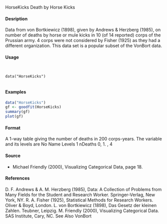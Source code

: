 
HorseKicks Death by Horse Kicks

#### Desription

Data from von Bortkiewicz (1898), given by Andrews \& Herzberg (1985), on number of deaths by horse or mule kicks in 10 (of 14 reported) corps of the Prussian army. 4 corps were not considered by Fisher (1925) as they had a different organization. This data set is a popular subset of the VonBort data.

#### Usage
<pre><code>

data("HorseKicks")

</code></pre>

#### Examples
```r

data("HorseKicks")
gf <- goodfit(HorseKicks)
summary(gf)
plot(gf)
```

#### Format 

A 1-way table giving the number of deaths in 200 corps-years. The variable and its levels are
No Name Levels
1 nDeaths 0, 1. , 4

#### Source
* Michael Friendly (2000), Visualizing Categorical Data, page 18.

#### References
D. F. Andrews & A. M. Herzberg (1985), Data: A Collection of Problems from Many Fields for the Student and Research Worker. Springer-Verlag, New York, NY.
R. A. Fisher (1925), Statistical Methods for Research Workers. Oliver \& Boyd, London.
L. von Bortkiewicz (1898), Das Gesetz der kleinen Zahlen. Teubner, Leipzig.
M. Friendly (2000), Visualizing Categorical Data. SAS Institute, Cary, NC.
See Also
VonBort

